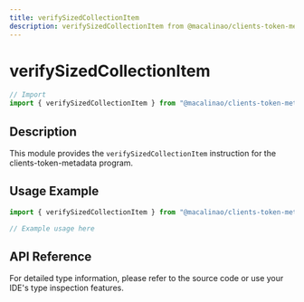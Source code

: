 ```yaml
---
title: verifySizedCollectionItem
description: verifySizedCollectionItem from @macalinao/clients-token-metadata
---
```


# verifySizedCollectionItem

```typescript
// Import
import { verifySizedCollectionItem } from "@macalinao/clients-token-metadata";
```

## Description

This module provides the `verifySizedCollectionItem` instruction for the clients-token-metadata program.

## Usage Example

```typescript
import { verifySizedCollectionItem } from "@macalinao/clients-token-metadata";

// Example usage here
```

## API Reference

For detailed type information, please refer to the source code or use your IDE's type inspection features.
